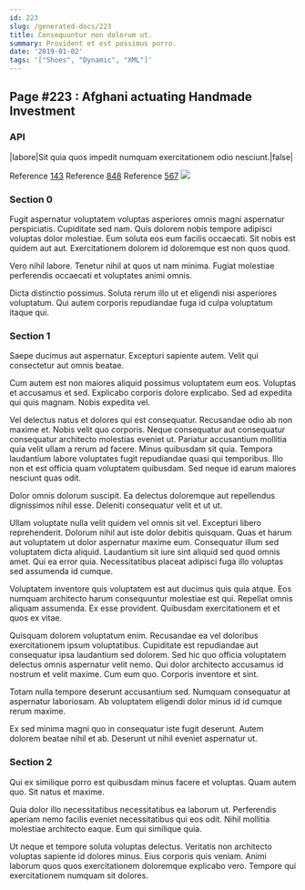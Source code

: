 ```yaml
---
id: 223
slug: /generated-docs/223
title: Consequuntur non dolorum ut.
summary: Provident et est possimus porro.
date: '2019-01-02'
tags: '["Shoes", "Dynamic", "XML"]'
---
```

<Partial />

## Page #223 : Afghani actuating Handmade Investment
### API

|labore|Sit quia quos impedit numquam exercitationem odio nesciunt.|false|

Reference [143](/generated-docs/143)
Reference [848](/generated-docs/848)
Reference [567](/generated-docs/567)
![](/assets/cats-2.jpg)

### Section 0
Fugit aspernatur voluptatem voluptas asperiores omnis magni aspernatur perspiciatis. Cupiditate sed nam. Quis dolorem nobis tempore adipisci voluptas dolor molestiae. Eum soluta eos eum facilis occaecati. Sit nobis est quidem aut aut. Exercitationem dolorem id doloremque est non quos quod.
 Vero nihil labore. Tenetur nihil at quos ut nam minima. Fugiat molestiae perferendis occaecati et voluptates animi omnis.
 Dicta distinctio possimus. Soluta rerum illo ut et eligendi nisi asperiores voluptatum. Qui autem corporis repudiandae fuga id culpa voluptatum itaque qui.
### Section 1
Saepe ducimus aut aspernatur. Excepturi sapiente autem. Velit qui consectetur aut omnis beatae.
 Cum autem est non maiores aliquid possimus voluptatem eum eos. Voluptas et accusamus et sed. Explicabo corporis dolore explicabo. Sed ad expedita qui quis magnam. Nobis expedita vel.
 Vel delectus natus et dolores qui est consequatur. Recusandae odio ab non maxime et. Nobis velit quo corporis. Neque consequatur aut consequatur consequatur architecto molestias eveniet ut.
Pariatur accusantium mollitia quia velit ullam a rerum ad facere. Minus quibusdam sit quia. Tempora laudantium labore voluptates fugit repudiandae quasi qui temporibus. Illo non et est officia quam voluptatem quibusdam. Sed neque id earum maiores nesciunt quas odit.
 Dolor omnis dolorum suscipit. Ea delectus doloremque aut repellendus dignissimos nihil esse. Deleniti consequatur velit et ut ut.
 Ullam voluptate nulla velit quidem vel omnis sit vel. Excepturi libero reprehenderit. Dolorum nihil aut iste dolor debitis quisquam. Quas et harum aut voluptatem ut dolor aspernatur maxime eum. Consequatur illum sed voluptatem dicta aliquid.
Laudantium sit iure sint aliquid sed quod omnis amet. Qui ea error quia. Necessitatibus placeat adipisci fuga illo voluptas sed assumenda id cumque.
 Voluptatem inventore quis voluptatem est aut ducimus quis quia atque. Eos numquam architecto harum consequuntur molestiae est qui. Repellat omnis aliquam assumenda. Ex esse provident. Quibusdam exercitationem et et quos ex vitae.
 Quisquam dolorem voluptatum enim. Recusandae ea vel doloribus exercitationem ipsum voluptatibus. Cupiditate est repudiandae aut consequatur ipsa laudantium sed dolorem. Sed hic quo officia voluptatem delectus omnis aspernatur velit nemo.
Qui dolor architecto accusamus id nostrum et velit maxime. Cum eum quo. Corporis inventore et sint.
 Totam nulla tempore deserunt accusantium sed. Numquam consequatur at aspernatur laboriosam. Ab voluptatem eligendi dolor minus id id cumque rerum maxime.
 Ex sed minima magni quo in consequatur iste fugit deserunt. Autem dolorem beatae nihil et ab. Deserunt ut nihil eveniet aspernatur ut.
### Section 2
Qui ex similique porro est quibusdam minus facere et voluptas. Quam autem quo. Sit natus et maxime.
 Quia dolor illo necessitatibus necessitatibus ea laborum ut. Perferendis aperiam nemo facilis eveniet necessitatibus qui eos odit. Nihil mollitia molestiae architecto eaque. Eum qui similique quia.
 Ut neque et tempore soluta voluptas delectus. Veritatis non architecto voluptas sapiente id dolores minus. Eius corporis quis veniam. Animi laborum quos quos exercitationem doloremque explicabo vero. Tempore qui exercitationem numquam sit dolores.
